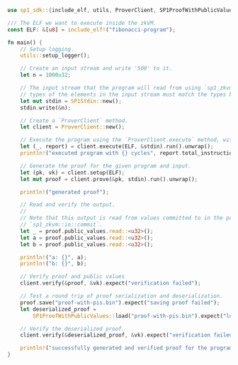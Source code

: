 ```rust
use sp1_sdk::{include_elf, utils, ProverClient, SP1ProofWithPublicValues, SP1Stdin};

/// The ELF we want to execute inside the zkVM.
const ELF: &[u8] = include_elf!("fibonacci-program");

fn main() {
    // Setup logging.
    utils::setup_logger();

    // Create an input stream and write '500' to it.
    let n = 1000u32;

    // The input stream that the program will read from using `sp1_zkvm::io::read`. Note that the
    // types of the elements in the input stream must match the types being read in the program.
    let mut stdin = SP1Stdin::new();
    stdin.write(&n);

    // Create a `ProverClient` method.
    let client = ProverClient::new();

    // Execute the program using the `ProverClient.execute` method, without generating a proof.
    let (_, report) = client.execute(ELF, &stdin).run().unwrap();
    println!("executed program with {} cycles", report.total_instruction_count());

    // Generate the proof for the given program and input.
    let (pk, vk) = client.setup(ELF);
    let mut proof = client.prove(&pk, stdin).run().unwrap();

    println!("generated proof");

    // Read and verify the output.
    //
    // Note that this output is read from values committed to in the program using
    // `sp1_zkvm::io::commit`.
    let _ = proof.public_values.read::<u32>();
    let a = proof.public_values.read::<u32>();
    let b = proof.public_values.read::<u32>();

    println!("a: {}", a);
    println!("b: {}", b);

    // Verify proof and public values
    client.verify(&proof, &vk).expect("verification failed");

    // Test a round trip of proof serialization and deserialization.
    proof.save("proof-with-pis.bin").expect("saving proof failed");
    let deserialized_proof =
        SP1ProofWithPublicValues::load("proof-with-pis.bin").expect("loading proof failed");

    // Verify the deserialized proof.
    client.verify(&deserialized_proof, &vk).expect("verification failed");

    println!("successfully generated and verified proof for the program!")
}
```
